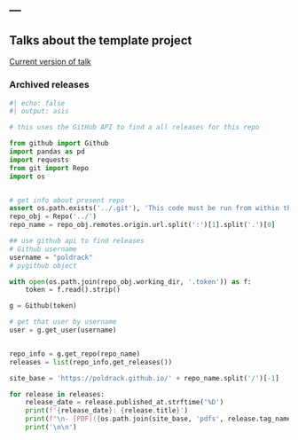 ---
---

## Talks about the template project

[Current version of talk](talk/)

### Archived releases

```python

#| echo: false
#| output: asis

# this uses the GitHub API to find a all releases for this repo

from github import Github
import pandas as pd
import requests
from git import Repo
import os


# get info about present repo
assert os.path.exists('../.git'), 'This code must be run from within the site subdirectory'
repo_obj = Repo('../')
repo_name = repo_obj.remotes.origin.url.split(':')[1].split('.')[0]

## use github api to find releases
# Github username
username = "poldrack"
# pygithub object

with open(os.path.join(repo_obj.working_dir, '.token')) as f:
    token = f.read().strip()

g = Github(token)

# get that user by username
user = g.get_user(username)


repo_info = g.get_repo(repo_name)
releases = list(repo_info.get_releases())

site_base = 'https://poldrack.github.io/' + repo_name.split('/')[-1]

for release in releases:
    release_date = release.published_at.strftime('%D')
    print(f'{release_date}: {release.title}')
    print(f"\n- [PDF]({os.path.join(site_base, 'pdfs', release.tag_name + '.pdf')}) [Full release]({release.html_url})")
    print('\n\n')


```

